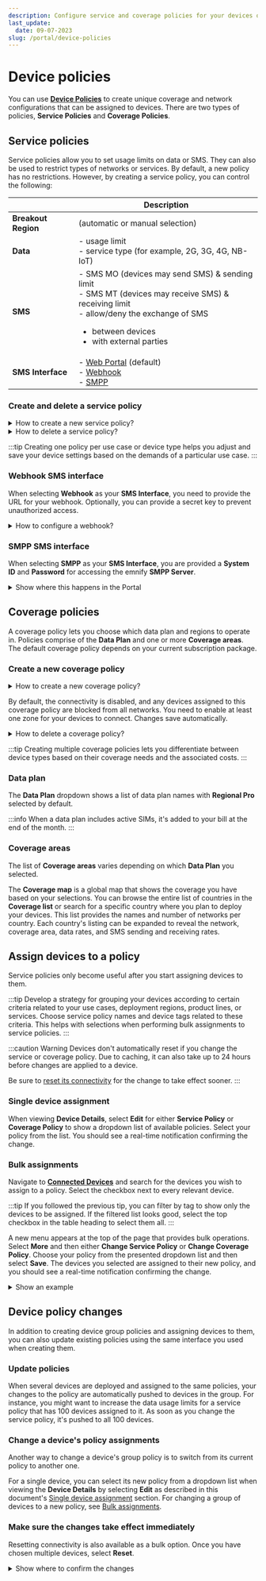 ```yaml
---
description: Configure service and coverage policies for your devices on the emnify Portal
last_update:
  date: 09-07-2023
slug: /portal/device-policies
---
```


# Device policies

You can use [**Device Policies**](https://portal.emnify.com/device-policies) to create unique coverage and network configurations that can be assigned to devices.
There are two types of policies, **Service Policies** and **Coverage Policies**.

## Service policies

Service policies allow you to set usage limits on data or SMS.
They can also be used to restrict types of networks or services.
By default, a new policy has no restrictions.
However, by creating a service policy, you can control the following:

|                             | Description  |
|---|---|
| **Breakout Region**| (automatic or manual selection)  |
| **Data** | - usage limit </br> - service type (for example, 2G, 3G, 4G, NB-IoT) |
| **SMS** | - SMS MO (devices may send SMS) & sending limit </br> - SMS MT (devices may receive SMS) & receiving limit </br> - allow/deny the exchange of SMS <ul><li>between devices</li><li>with external parties</li> |
| **SMS Interface** |  - [Web Portal](/portal/sms#send-sms-using-the-emnify-portal) (default) </br> - [Webhook](#webhook-sms-interface) </br>  - [SMPP](/portal/sms#sms-via-smpp)


### Create and delete a service policy

<details>
  <summary>How to create a new service policy?</summary>

1. [Log in to your emnify account](https://portal.emnify.com/sign).
1. Navigate to **Device Policies**.
   **Service policies** is the top section on the page.
1. Select **New service policy**.
1. Replace **New service policy** with the name of your policy, then add a **Description** and edit the **Configuration**.

--> Changes save automatically.

</details>

<details>
  <summary>How to delete a service policy?</summary>

Click the trash bin icon next to **Details**.

</details>

:::tip
Creating one policy per use case or device type helps you adjust and save your device settings based on the demands of a particular use case.
:::

### Webhook SMS interface

When selecting **Webhook** as your **SMS Interface**, you need to provide the URL for your webhook.
Optionally, you can provide a secret key to prevent unauthorized access.

<details className="custom-details-troubleshooting">
  <summary>How to configure a webhook?</summary>

  Select **Configure Webhook**.

  <img
    src={require('./assets/portal-service-policies-sms-interface-configure-webhook.png').default}
    alt=""
  />

  Provide the URL, optional secret key, and select **Add Webhook**.

  <img
    src={require('./assets/portal-service-policies-sms-interface-add-webhook.png').default}
    alt=""
  />
</details>

### SMPP SMS interface

When selecting **SMPP** as your **SMS Interface**, you are provided a **System ID** and **Password** for accessing the emnify **SMPP Server**.

<details className="custom-details-troubleshooting">
  <summary>Show where this happens in the Portal</summary>
  <img
    src={require('./assets/portal-service-policies-sms-interface-smpp.png').default}
    alt=""
  />
</details>

## Coverage policies

A coverage policy lets you choose which data plan and regions to operate in.
Policies comprise of the **Data Plan** and one or more **Coverage areas**.
The default coverage policy depends on your current subscription package.

### Create a new coverage policy

<details>
  <summary>How to create a new coverage policy?</summary>

1. [Log in to your emnify account](https://portal.emnify.com/sign).
1. Navigate to the [**Coverage Policies**](https://portal.emnify.com/device-policies#coverage-policies) section of **Device Policies**.
1. Select **New coverage policy**.
1. Replace **New coverage policy** with the name of your policy and add a **Description**.
   Then, choose a **Data Plan** and **Data allowance** from the available options.
1. Finally, click **Create**.

</details>

By default, the connectivity is disabled, and any devices assigned to this coverage policy are blocked from all networks.
You need to enable at least one zone for your devices to connect.
Changes save automatically.

<details>
  <summary>How to delete a coverage policy?</summary>

Click the trash bin icon next to **Details**.

</details>

:::tip
Creating multiple coverage policies lets you differentiate between device types based on their coverage needs and the associated costs.
:::

### Data plan

The **Data Plan** dropdown shows a list of data plan names with **Regional Pro** selected by default.

:::info
When a data plan includes active SIMs, it's added to your bill at the end of the month.
:::

### Coverage areas

The list of **Coverage areas** varies depending on which **Data Plan** you selected.

The **Coverage map** is a global map that shows the coverage you have based on your selections.
You can browse the entire list of countries in the **Coverage list** or search for a specific country where you plan to deploy your devices.
This list provides the names and number of networks per country.
Each country's listing can be expanded to reveal the network, coverage area, data rates, and SMS sending and receiving rates.

## Assign devices to a policy

Service policies only become useful after you start assigning devices to them.

:::tip
Develop a strategy for grouping your devices according to certain criteria related to your use cases, deployment regions, product lines, or services.
Choose service policy names and device tags related to these criteria.
This helps with selections when performing bulk assignments to service policies.
:::

:::caution Warning
Devices don't automatically reset if you change the service or coverage policy.
Due to caching, it can also take up to 24 hours before changes are applied to a device.

Be sure to [reset its connectivity](/portal/connected-devices#reset-connectivity) for the change to take effect sooner.
:::

### Single device assignment

When viewing **Device Details**, select **Edit** for either **Service Policy** or **Coverage Policy** to show a dropdown list of available policies.
Select your policy from the list.
You should see a real-time notification confirming the change.

### Bulk assignments

Navigate to [**Connected Devices**](https://portal.emnify.com/connected-devices) and search for the devices you wish to assign to a policy.
Select the checkbox next to every relevant device.

:::tip
If you followed the previous tip, you can filter by tag to show only the devices to be assigned.
If the filtered list looks good, select the top checkbox in the table heading to select them all.
:::

A new menu appears at the top of the page that provides bulk operations.
Select **More** and then either **Change Service Policy** or **Change Coverage Policy**.
Choose your policy from the presented dropdown list and then select **Save**.
The devices you selected are assigned to their new policy, and you should see a real-time notification confirming the change.

<details className="custom-details-example">
  <summary>Show an example</summary>
  <img
    src={require('./assets/portal-connected-devies-bulk-policy-change.png').default}
    style={{ width: 900 }}
    alt=""
  />
</details>

## Device policy changes

In addition to creating device group policies and assigning devices to them, you can also update existing policies using the same interface you used when creating them.

### Update policies

When several devices are deployed and assigned to the same policies, your changes to the policy are automatically pushed to devices in the group.
For instance, you might want to increase the data usage limits for a service policy that has 100 devices assigned to it.
As soon as you change the service policy, it's pushed to all 100 devices.

### Change a device's policy assignments

Another way to change a device's group policy is to switch from its current policy to another one.

For a single device, you can select its new policy from a dropdown list when viewing the **Device Details** by selecting **Edit** as described in this document's [Single device assignment](#single-device-assignment) section.
For changing a group of devices to a new policy, see [Bulk assignments](#bulk-assignments).

### Make sure the changes take effect immediately

Resetting connectivity is also available as a bulk option.
Once you have chosen multiple devices, select **Reset**.

<details className="custom-details-troubleshooting">
  <summary>Show where to confirm the changes</summary>
  <img
    src={require('./assets/portal-connected-devices-bulk-reset.png').default}
    style={{ width: 900 }}
    alt=""
  />
</details>
